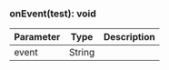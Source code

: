 

### onEvent(test): void



| Parameter       | Type |  Description |
| --------------- | -------- | -------- |
| event | String |   |
